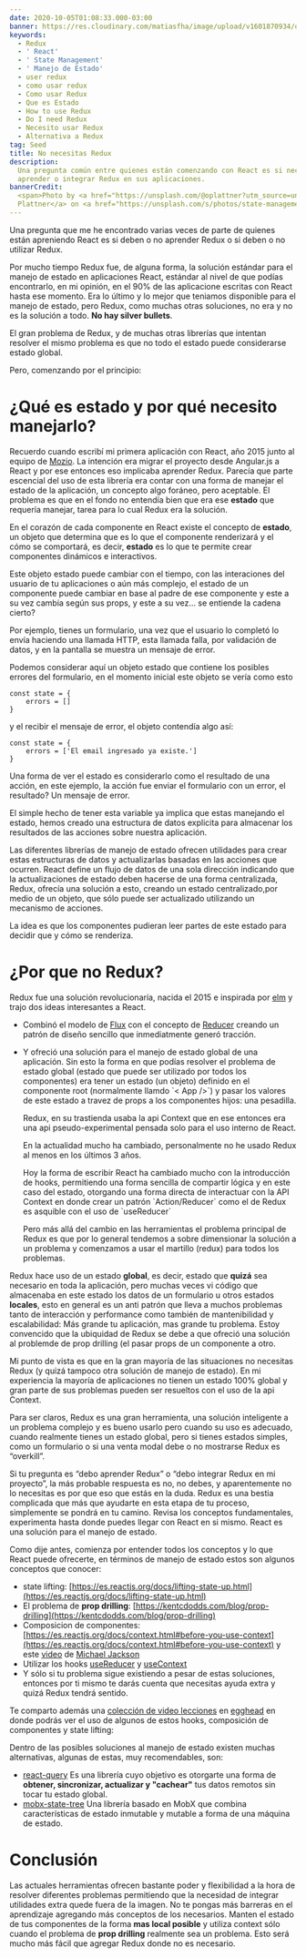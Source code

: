 ```yaml
---
date: 2020-10-05T01:08:33.000-03:00
banner: https://res.cloudinary.com/matiasfha/image/upload/v1601870934/oliver-plattner-AUlmpoJcRdE-unsplash_h2vpwd.jpg
keywords:
  - Redux
  - ' React'
  - ' State Management'
  - ' Manejo de Estado'
  - user redux
  - como usar redux
  - Como usar Redux
  - Que es Estado
  - How to use Redux
  - Do I need Redux
  - Necesito usar Redux
  - Alternativa a Redux
tag: Seed
title: No necesitas Redux
description:
  Una pregunta común entre quienes están comenzando con React es si necesita
  aprender o integrar Redux en sus aplicaciones.
bannerCredit:
  <span>Photo by <a href="https://unsplash.com/@oplattner?utm_source=unsplash&amp;utm_medium=referral&amp;utm_content=creditCopyText">Oliver
  Plattner</a> on <a href="https://unsplash.com/s/photos/state-management?utm_source=unsplash&amp;utm_medium=referral&amp;utm_content=creditCopyText">Unsplash</a></span>
---
```


Una pregunta que me he encontrado varias veces de parte de quienes están apreniendo React es si deben o no aprender Redux o si deben o no utilizar Redux.

Por mucho tiempo Redux fue, de alguna forma, la solución estándar para el manejo de estado en aplicaciones React, estándar al nivel de que podías encontrarlo, en mi opinión, en el 90% de las aplicacione escritas con React hasta ese momento. Era lo último y lo mejor que teniamos disponible para el manejo de estado, pero Redux, como muchas otras soluciones, no era y no es la solución a todo. **No hay silver bullets**.

El gran problema de Redux, y de muchas otras librerías que intentan resolver el mismo problema es que no todo el estado puede considerarse estado global.

Pero, comenzando por el principio:

# ¿Qué es estado y por qué necesito manejarlo?

Recuerdo cuando escribí mi primera aplicación con React, año 2015 junto al equipo de [Mozio](https://mozio.com). La intención era migrar el proyecto desde Angular.js a React y por ese entonces eso implicaba aprender Redux. Parecía que parte escencial del uso de esta librería era contar con una forma de manejar el estado de la aplicación, un concepto algo foráneo, pero aceptable. El problema es que en el fondo no entendía bien que era ese **estado** que requería manejar, tarea para lo cual Redux era la solución.

En el corazón de cada componente en React existe el concepto de **estado**, un objeto que determina que es lo que el componente renderizará y el cómo se comportará, es decir, **estado** es lo que te permite crear componentes dinámicos e interactivos.

Este objeto estado puede cambiar con el tiempo, con las interaciones del usuario de tu aplicaciones o aún más complejo, el estado de un componente puede cambiar en base al padre de ese componente y este a su vez cambia según sus props, y este a su vez… se entiende la cadena cierto?

Por ejemplo, tienes un formulario, una vez que el usuario lo completó lo envía haciendo una llamada HTTP, esta llamada falla, por validación de datos, y en la pantalla se muestra un mensaje de error.

Podemos considerar aquí un objeto estado que contiene los posibles errores del formulario, en el momento inicial este objeto se vería como esto

    const state = {
        errors = []
    }

y el recibir el mensaje de error, el objeto contendía algo así:

    const state = {
        errors = ['El email ingresado ya existe.']
    }

Una forma de ver el estado es considerarlo como el resultado de una acción, en este ejemplo, la acción fue enviar el formulario con un error, el resultado? Un mensaje de error.

El simple hecho de tener esta variable ya implica que estas manejando el estado, hemos creado una estructura de datos explicita para almacenar los resultados de las acciones sobre nuestra aplicación.

Las diferentes librerías de manejo de estado ofrecen utilidades para crear estas estructuras de datos y actualizarlas basadas en las acciones que ocurren. React define un flujo de datos de una sola dirección indicando que la actualizaciones de estado deben hacerse de una forma centralizada, Redux, ofrecía una solución a esto, creando un estado centralizado,por medio de un objeto, que sólo puede ser actualizado utilizando un mecanismo de acciones.

La idea es que los componentes pudieran leer partes de este estado para decidir que y cómo se renderiza.

# ¿Por que no Redux?

Redux fue una solución revolucionaría, nacida el 2015 e inspirada por [elm](https://elm-lang.org) y trajo dos ideas interesantes a React.

- Combinó el modelo de [Flux](https://facebook.github.io/flux/) con el concepto de [Reducer](https://redux.js.org/glossary#reducer) creando un patrón de diseño sencillo que inmediatmente generó tracción.
- Y ofreció una solución para el manejo de estado global de una aplicación. Sin esto la forma en que podías resolver el problema de estado global (estado que puede ser utilizado por todos los componentes) era tener un estado (un objeto) definido en el componente root (normalmente llamdo \`< App />\`) y pasar los valores de este estado a travez de props a los componentes hijos: una pesadilla.

  Redux, en su trastienda usaba la api Context que en ese entonces era una api pseudo-experimental pensada solo para el uso interno de React.

  En la actualidad mucho ha cambiado, personalmente no he usado Redux al menos en los últimos 3 años.

  Hoy la forma de escribir React ha cambiado mucho con la introducción de hooks, permitiendo una forma sencilla de compartir lógica y en este caso del estado, otorgando una forma directa de interactuar con la API Context en donde crear un patrón \`Action/Reducer\` como el de Redux es asquible con el uso de \`useReducer\`

  Pero más allá del cambio en las herramientas el problema principal de Redux es que por lo general tendemos a sobre dimensionar la solución a un problema y comenzamos a usar el martillo (redux) para todos los problemas.

Redux hace uso de un estado **global**, es decir, estado que **quizá** sea necesario en toda la aplicación, pero muchas veces vi código que almacenaba en este estado los datos de un formulario u otros estados **locales**, esto en general es un anti patrón que lleva a muchos problemas tanto de interacción y performance como también de mantenibilidad y escalabilidad: Más grande tu aplicación, mas grande tu problema. Estoy convencido que la ubiquidad de Redux se debe a que ofreció una solución al problemde de prop drilling (el pasar props de un componente a otro.

Mi punto de vista es que en la gran mayoría de las situaciones no necesitas Redux (y quizá tampoco otra solución de manejo de estado). En mi experiencia la mayoría de aplicaciones no tienen un estado 100% global y gran parte de sus problemas pueden ser resueltos con el uso de la api Context.

Para ser claros, Redux es una gran herramienta, una solución inteligente a un problema complejo y es bueno usarlo pero cuando su uso es adecuado, cuando realmente tienes un estado global, pero si tienes estados simples, como un formulario o si una venta modal debe o no mostrarse Redux es “overkill”.

Si tu pregunta es “debo aprender Redux” o “debo integrar Redux en mi proyecto”, la más probable respuesta es no, no debes, y aparentemente no lo necesitas es por que eso que estás en la duda.
Redux es una bestia complicada que más que ayudarte en esta etapa de tu proceso, simplemente se pondrá en tu camino. Revisa los conceptos fundamentales, experimenta hasta donde puedes llegar con React en si mismo. React es una solución para el manejo de estado.

Como dije antes, comienza por entender todos los conceptos y lo que React puede ofrecerte, en términos de manejo de estado estos son algunos conceptos que conocer:

- state lifting: [https://es.reactjs.org/docs/lifting-state-up.html](https://es.reactjs.org/docs/lifting-state-up.html)
- El problema de **prop drilling**: [https://kentcdodds.com/blog/prop-drilling](https://kentcdodds.com/blog/prop-drilling)
- Composicion de componentes: [https://es.reactjs.org/docs/context.html#before-you-use-context](https://es.reactjs.org/docs/context.html#before-you-use-context) y este [video](https://www.youtube.com/watch?v=3XaXKiXtNjw) de [Michael Jackson](https://twitter.com/mjackson)
- Utilizar los hooks [useReducer](https://es.reactjs.org/docs/hooks-reference.html#usereducer) y [useContext](https://es.reactjs.org/docs/hooks-reference.html#usecontext)
- Y sólo si tu problema sigue existiendo a pesar de estas soluciones, entonces por ti mismo te darás cuenta que necesitas ayuda extra y quizá Redux tendrá sentido.

Te comparto además una [colección de video lecciones](http://egghead.io/playlists/hooks-3d62) en [egghead](http://egghead.io) en donde podrás ver el uso de algunos de estos hooks, composición de componentes y state lifting:

Dentro de las posibles soluciones al manejo de estado existen muchas alternativas, algunas de estas, muy recomendables, son:

- [react-query](https://react-query.tanstack.com) Es una librería cuyo objetivo es otorgarte una forma de **obtener, sincronizar, actualizar y "cachear"** tus datos remotos sin tocar tu estado global.
- [mobx-state-tree](https://github.com/mobxjs/mobx-state-tree) Una librería basado en MobX que combina características de estado inmutable y mutable a forma de una máquina de estado.

# Conclusión

Las actuales herramientas ofrecen bastante poder y flexibilidad a la hora de resolver diferentes problemas permitiendo que la necesidad de integrar utilidades extra quede fuera de la imagen.
No te pongas más barreras en el aprendizaje agregando más conceptos de los necesarios.
Manten el estado de tus componentes de la forma **mas local posible** y utiliza context sólo cuando el problema de **prop drilling** realmente sea un problema. Esto será mucho más fácil que agregar Redux donde no es necesario.
